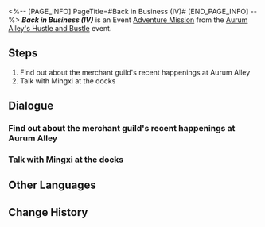 <%-- [PAGE_INFO]
PageTitle=#Back in Business (IV)#
[END_PAGE_INFO] --%>
{{Stub|Dialogue.}}
{{Mission Infobox
|id            = 8003212
|title         = 
|image         = <!--Mission Back in Business (IV).png-->
|type          = Adventure
|event_name    = Aurum Alley's Hustle and Bustle
|chapter       = Aurum Alley's Hustle and Bustle
|requirements  = [[Adventure Mission]] ''[[Back in Business (IV)]]'' completed
|summary       = <!--official mission summary from Fate's Atlas-->
|characters    = Aurumaton President; Mingxi; Sushang; Trailblazer
|startLocation = [[The Xianzhou Luofu]] - [[Aurum Alley]]
|world         = The Xianzhou Luofu
|area          = Aurum Alley
|prev          = 
|next          = 
|rewards       = Trailblaze EXP*200; Stellar Jade*40; Traveler's Guide*5; Lost Crystal*5; "Paean of Indulgence"*1 { text = "Paean of Indulgence" }; Credit*45,000
}}
'''''Back in Business (IV)''''' is an Event [[Adventure Mission]] from the [[Aurum Alley's Hustle and Bustle]] event.

==Steps==
# Find out about the merchant guild's recent happenings at Aurum Alley
# Talk with Mingxi at the docks

<!--
==Gameplay Notes==

--><!--
==Trial Character==

-->
==Dialogue==
{{Stub Dialogue}}

===Find out about the merchant guild's recent happenings at Aurum Alley{{subst:void|<!--800321201-->}}===
{{Mission Description|type=adventure|location=Aurum Alley|There should be new developments at Aurum Alley. Would you like to go back and check it out?<br />Visit Aurum Alley regularly}}
{{Dialogue Start}}
:{{tx}}
{{Dialogue End}}

===Talk with Mingxi at the docks{{subst:void|<!--800321202-->}}===
{{Mission Description|type=adventure|location=Aurum Alley|update|Though matters have been resolved, Mingxi still has something to tell you.<br />Go and meet with her again.}}
{{Dialogue Start}}
:{{tx}}
{{Dialogue End}}

==Other Languages==
{{Other Languages
|en   = Back in Business (IV)
|zhs  = 金戺重喧•其四
|zht  = 金戺重喧•其四
|ja   = 金庭、喧騒を重ねて・その4
|ko   = 다시 부흥하는 금빛•4
|es   = De nuevo en activo&nbsp;IV
|fr   = Les affaires reprennent (IV)
|ru   = Снова в деле IV
|th   = คืนสู่ความรุ่งเรือง 4
|vi   = Huyên Náo Trở Lại 4
|de   = Wieder im Geschäft 4
|id   = Hiruk Pikuk yang Kembali Bergaung 4
|pt   = De Volta aos Negócios (IV)
}}

==Change History==
{{Change History|1.3}}
